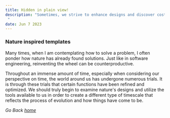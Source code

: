 ```yaml
---
title: Hidden in plain view!
description: "Sometimes, we strive to enhance designs and discover cost-effective solutions. Creating ideas from scratch can be challenging, but with the artistic touch of evolution, the possibilities are endless! 
 "
date: Jun 7 2023
---
```

### Nature inspired templates

Many times, when I am contemplating how to solve a problem, I often ponder how nature has already found solutions. Just like in software engineering, reinventing the wheel can be counterproductive.

Throughout an immense amount of time, especially when considering our perspective on time, the world around us has undergone numerous trials. It is through these trials that certain functions have been refined and optimized. We should truly begin to examine nature's designs and utilize the tools available to us in order to create a different type of timescale that reflects the process of evolution and how things have come to be.

_Go Back [home](/)_